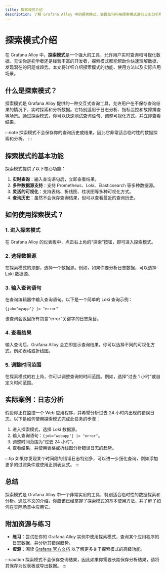 ```yaml
---
title: 探索模式介绍
description: 了解 Grafana Alloy 中的探索模式，掌握如何利用探索模式进行日志分析和数据可视化。
---
```


# 探索模式介绍

在 Grafana Alloy 中，**探索模式**是一个强大的工具，允许用户实时查询和可视化数据。无论你是初学者还是经验丰富的开发者，探索模式都能帮助你快速理解数据，发现潜在的问题或趋势。本文将详细介绍探索模式的功能、使用方法以及实际应用场景。

## 什么是探索模式？

探索模式是 Grafana Alloy 提供的一种交互式查询工具，允许用户在不保存查询结果的情况下，实时探索和分析数据。它特别适用于日志分析、指标监控和故障排查等场景。通过探索模式，你可以快速测试查询语句、调整可视化方式，并立即查看结果。

:::note
探索模式不会保存你的查询历史或结果，因此它非常适合临时性的数据探索和分析。
:::

## 探索模式的基本功能

探索模式提供了以下核心功能：

1. **实时查询**：输入查询语句后，立即查看结果。
2. **多种数据源支持**：支持 Prometheus、Loki、Elasticsearch 等多种数据源。
3. **灵活的可视化**：支持表格、折线图、柱状图等多种可视化方式。
4. **查询历史**：虽然不会保存查询结果，但可以查看最近的查询历史。

## 如何使用探索模式？

### 1. 进入探索模式

在 Grafana Alloy 的仪表板中，点击右上角的“探索”按钮，即可进入探索模式。

### 2. 选择数据源

在探索模式的顶部，选择一个数据源。例如，如果你要分析日志数据，可以选择 Loki 数据源。

### 3. 输入查询语句

在查询编辑器中输入查询语句。以下是一个简单的 Loki 查询示例：

```plaintext
{job="myapp"} |= "error"
```

该查询会返回所有包含“error”关键字的日志条目。

### 4. 查看结果

输入查询后，Grafana Alloy 会立即显示查询结果。你可以选择不同的可视化方式，例如表格或折线图。

### 5. 调整时间范围

在探索模式的右上角，你可以调整查询的时间范围。例如，选择“过去 1 小时”或自定义时间范围。

## 实际案例：日志分析

假设你正在监控一个 Web 应用程序，并希望分析过去 24 小时内出现的错误日志。以下是如何使用探索模式完成此任务的步骤：

1. 进入探索模式，选择 Loki 数据源。
2. 输入查询语句：`{job="webapp"} |= "error"`。
3. 调整时间范围为“过去 24 小时”。
4. 查看结果，并使用表格或折线图分析错误日志的趋势。

:::tip
如果你发现某个时间段的错误日志特别多，可以进一步细化查询，例如添加更多的过滤条件或使用正则表达式。
:::

## 总结

探索模式是 Grafana Alloy 中一个非常实用的工具，特别适合临时性的数据探索和分析。通过本文的介绍，你应该已经掌握了探索模式的基本使用方法，并了解了如何在实际场景中应用它。

## 附加资源与练习

- **练习**：尝试在你的 Grafana Alloy 实例中使用探索模式，查询某个应用程序的日志数据，并分析其错误趋势。
- **资源**：阅读 [Grafana 官方文档](https://grafana.com/docs/) 以了解更多关于探索模式的高级功能。

:::caution
探索模式不会保存查询结果，因此如果你需要长期保存分析结果，请将其保存为仪表板或导出数据。
:::